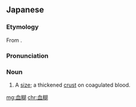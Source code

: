 ==Japanese==
{{ja-kanjitab|ち|のり|yomi=kun}}

===Etymology===
From {{compound|ja|血|糊|tr1=chi|tr2=nori|t1=blood|t2=glue}}.

===Pronunciation===
{{ja-pron|ちのり|y=k}}

===Noun===
{{ja-noun|ちのり}}

# A [[size#Etymology 2|size]]; a thickened [[crust]] on coagulated blood.
#: {{ja-usex|武蔵は刀についた'''血糊'''を洗い流した。|^むさし は かたな に ついた '''ちのり''' を あらいながした。|Musashi washed away the '''size''' on his katana.}}

[[mg:血糊]]
[[chr:血糊]]
